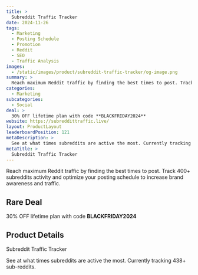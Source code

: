 ```yaml
---
title: >
  Subreddit Traffic Tracker
date: 2024-11-26
tags:
  - Marketing
  - Posting Schedule
  - Promotion
  - Reddit
  - SEO
  - Traffic Analysis
images:
  - /static/images/product/subreddit-traffic-tracker/og-image.png
summary: >
  Reach maximum Reddit traffic by finding the best times to post. Track 400+ subreddits activity and optimize your posting schedule to increase brand awareness and traffic.
categories:
  - Marketing
subcategories:
  - Social
deal: >
  30% OFF lifetime plan with code **BLACKFRIDAY2024**
website: https://subreddittraffic.live/
layout: ProductLayout
leaderboardPosition: 121
metaDescription: >
  See at what times subreddits are active the most. Currently tracking 438+ sub-reddits.
metaTitle: >
  Subreddit Traffic Tracker
---
```

Reach maximum Reddit traffic by finding the best times to post. Track 400+ subreddits activity and optimize your posting schedule to increase brand awareness and traffic.

## Rare Deal

30% OFF lifetime plan with code **BLACKFRIDAY2024**

## Product Details

Subreddit Traffic Tracker

See at what times subreddits are active the most. Currently tracking 438+ sub-reddits.
